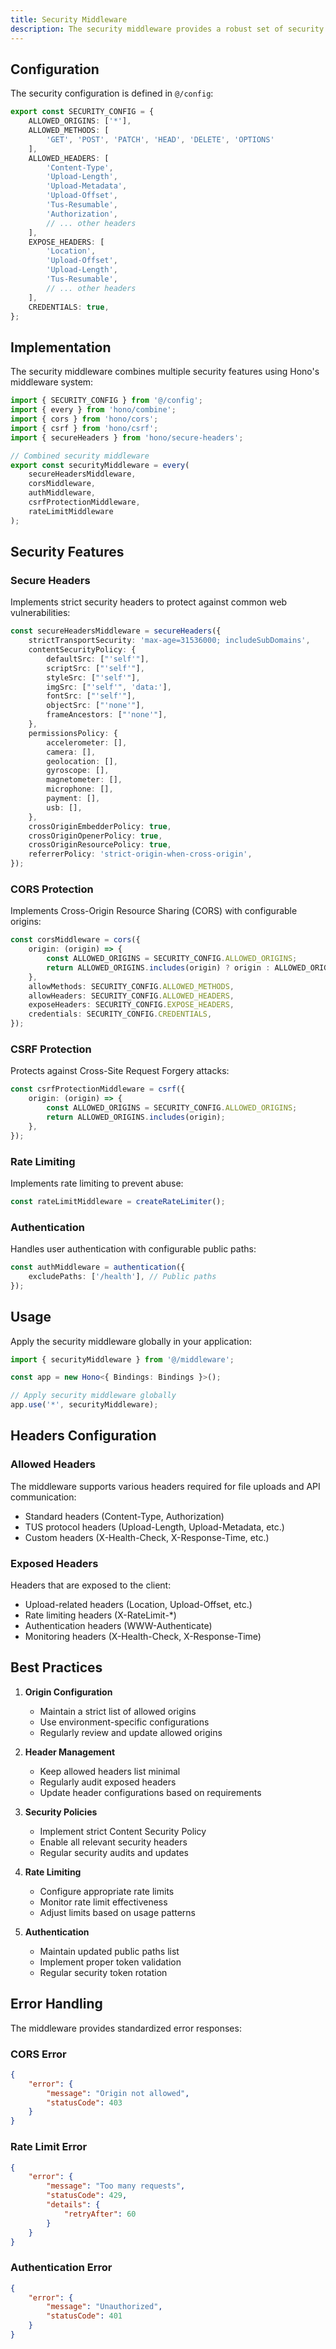 ```yaml
---
title: Security Middleware
description: The security middleware provides a robust set of security measures for protecting API endpoints and file uploads. It combines multiple security features including CORS, CSRF protection, secure headers, rate limiting, and authentication.
---
```





## Configuration

The security configuration is defined in `@/config`:

```typescript
export const SECURITY_CONFIG = {
    ALLOWED_ORIGINS: ['*'],
    ALLOWED_METHODS: [
        'GET', 'POST', 'PATCH', 'HEAD', 'DELETE', 'OPTIONS'
    ],
    ALLOWED_HEADERS: [
        'Content-Type',
        'Upload-Length',
        'Upload-Metadata',
        'Upload-Offset',
        'Tus-Resumable',
        'Authorization',
        // ... other headers
    ],
    EXPOSE_HEADERS: [
        'Location',
        'Upload-Offset',
        'Upload-Length',
        'Tus-Resumable',
        // ... other headers
    ],
    CREDENTIALS: true,
};
```

## Implementation

The security middleware combines multiple security features using Hono's middleware system:

```typescript
import { SECURITY_CONFIG } from '@/config';
import { every } from 'hono/combine';
import { cors } from 'hono/cors';
import { csrf } from 'hono/csrf';
import { secureHeaders } from 'hono/secure-headers';

// Combined security middleware
export const securityMiddleware = every(
    secureHeadersMiddleware,
    corsMiddleware,
    authMiddleware,
    csrfProtectionMiddleware,
    rateLimitMiddleware
);
```

## Security Features

### Secure Headers

Implements strict security headers to protect against common web vulnerabilities:

```typescript
const secureHeadersMiddleware = secureHeaders({
    strictTransportSecurity: 'max-age=31536000; includeSubDomains',
    contentSecurityPolicy: {
        defaultSrc: ["'self'"],
        scriptSrc: ["'self'"],
        styleSrc: ["'self'"],
        imgSrc: ["'self'", 'data:'],
        fontSrc: ["'self'"],
        objectSrc: ["'none'"],
        frameAncestors: ["'none'"],
    },
    permissionsPolicy: {
        accelerometer: [],
        camera: [],
        geolocation: [],
        gyroscope: [],
        magnetometer: [],
        microphone: [],
        payment: [],
        usb: [],
    },
    crossOriginEmbedderPolicy: true,
    crossOriginOpenerPolicy: true,
    crossOriginResourcePolicy: true,
    referrerPolicy: 'strict-origin-when-cross-origin',
});
```

### CORS Protection

Implements Cross-Origin Resource Sharing (CORS) with configurable origins:

```typescript
const corsMiddleware = cors({
    origin: (origin) => {
        const ALLOWED_ORIGINS = SECURITY_CONFIG.ALLOWED_ORIGINS;
        return ALLOWED_ORIGINS.includes(origin) ? origin : ALLOWED_ORIGINS[0];
    },
    allowMethods: SECURITY_CONFIG.ALLOWED_METHODS,
    allowHeaders: SECURITY_CONFIG.ALLOWED_HEADERS,
    exposeHeaders: SECURITY_CONFIG.EXPOSE_HEADERS,
    credentials: SECURITY_CONFIG.CREDENTIALS,
});
```

### CSRF Protection

Protects against Cross-Site Request Forgery attacks:

```typescript
const csrfProtectionMiddleware = csrf({
    origin: (origin) => {
        const ALLOWED_ORIGINS = SECURITY_CONFIG.ALLOWED_ORIGINS;
        return ALLOWED_ORIGINS.includes(origin);
    },
});
```

### Rate Limiting

Implements rate limiting to prevent abuse:

```typescript
const rateLimitMiddleware = createRateLimiter();
```

### Authentication

Handles user authentication with configurable public paths:

```typescript
const authMiddleware = authentication({
    excludePaths: ['/health'], // Public paths
});
```

## Usage

Apply the security middleware globally in your application:

```typescript
import { securityMiddleware } from '@/middleware';

const app = new Hono<{ Bindings: Bindings }>();

// Apply security middleware globally
app.use('*', securityMiddleware);
```

## Headers Configuration

### Allowed Headers

The middleware supports various headers required for file uploads and API communication:

- Standard headers (Content-Type, Authorization)
- TUS protocol headers (Upload-Length, Upload-Metadata, etc.)
- Custom headers (X-Health-Check, X-Response-Time, etc.)

### Exposed Headers

Headers that are exposed to the client:

- Upload-related headers (Location, Upload-Offset, etc.)
- Rate limiting headers (X-RateLimit-*)
- Authentication headers (WWW-Authenticate)
- Monitoring headers (X-Health-Check, X-Response-Time)

## Best Practices

1. **Origin Configuration**
   - Maintain a strict list of allowed origins
   - Use environment-specific configurations
   - Regularly review and update allowed origins

2. **Header Management**
   - Keep allowed headers list minimal
   - Regularly audit exposed headers
   - Update header configurations based on requirements

3. **Security Policies**
   - Implement strict Content Security Policy
   - Enable all relevant security headers
   - Regular security audits and updates

4. **Rate Limiting**
   - Configure appropriate rate limits
   - Monitor rate limit effectiveness
   - Adjust limits based on usage patterns

5. **Authentication**
   - Maintain updated public paths list
   - Implement proper token validation
   - Regular security token rotation

## Error Handling

The middleware provides standardized error responses:

### CORS Error
```json
{
    "error": {
        "message": "Origin not allowed",
        "statusCode": 403
    }
}
```

### Rate Limit Error
```json
{
    "error": {
        "message": "Too many requests",
        "statusCode": 429,
        "details": {
            "retryAfter": 60
        }
    }
}
```

### Authentication Error
```json
{
    "error": {
        "message": "Unauthorized",
        "statusCode": 401
    }
}
```
